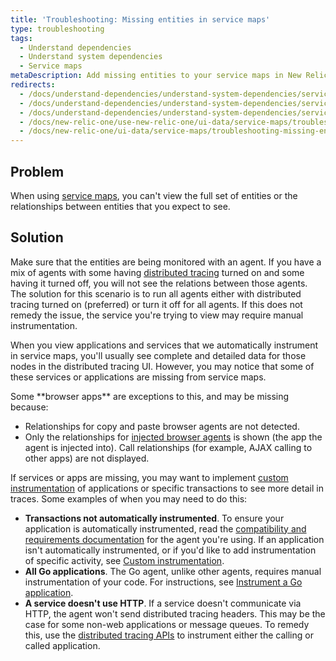 ```yaml
---
title: 'Troubleshooting: Missing entities in service maps'
type: troubleshooting
tags:
  - Understand dependencies
  - Understand system dependencies
  - Service maps
metaDescription: Add missing entities to your service maps in New Relic One.
redirects:
  - /docs/understand-dependencies/understand-system-dependencies/service-maps/troubleshooting-missing-entities-service-maps
  - /docs/understand-dependencies/understand-system-dependencies/service-maps/troubleshooting-missing-entities-min-new-relic-one-service-maps
  - /docs/understand-dependencies/understand-system-dependencies/service-maps/troubleshooting-missing-entities-new-relic-one-service-maps
  - /docs/new-relic-one/use-new-relic-one/ui-data/service-maps/troubleshooting-missing-entities-service-maps
  - /docs/new-relic-one/ui-data/service-maps/troubleshooting-missing-entities-service-maps
---
```


## Problem

When using [service maps](/docs/understand-dependencies/understand-system-dependencies/service-maps/service-maps-new-relic-one), you can't view the full set of entities or the relationships between entities that you expect to see.

## Solution

Make sure that the entities are being monitored with an agent. If you have a mix of agents with some having [distributed tracing](/docs/apm/distributed-tracing/getting-started/introduction-distributed-tracing) turned on and some having it turned off, you will not see the relations between those agents. The solution for this scenario is to run all agents either with distributed tracing turned on (preferred) or turn it off for all agents. If this does not remedy the issue, the service you're trying to view may require manual instrumentation.

When you view applications and services that we automatically instrument in service maps, you'll usually see complete and detailed data for those nodes in the distributed tracing UI. However, you may notice that some of these services or applications are missing from service maps.

<Callout variant="tip">
  Some **browser apps** are exceptions to this, and may be missing because:

  * Relationships for copy and paste browser agents are not detected.
  * Only the relationships for [injected browser agents](/docs/browser/new-relic-browser/installation/install-new-relic-browser-agent#options) is shown (the app the agent is injected into). Call relationships (for example, AJAX calling to other apps) are not displayed.
</Callout>

If services or apps are missing, you may want to implement [custom instrumentation](/docs/apm/distributed-tracing/enable-configure/enable-distributed-tracing#agent-apis) of applications or specific transactions to see more detail in traces. Some examples of when you may need to do this:

* **Transactions not automatically instrumented**. To ensure your application is automatically instrumented, read the [compatibility and requirements documentation](/docs/apm/new-relic-apm/getting-started/introduction-apm) for the agent you're using. If an application isn't automatically instrumented, or if you'd like to add instrumentation of specific activity, see [Custom instrumentation](/docs/agents/manage-apm-agents/agent-data/custom-instrumentation#implementing).
* **All Go applications**. The Go agent, unlike other agents, requires manual instrumentation of your code. For instructions, see [Instrument a Go application](/docs/agents/go-agent/instrumentation/instrument-go-transactions).
* **A service doesn't use HTTP**. If a service doesn't communicate via HTTP, the agent won't send distributed tracing headers. This may be the case for some non-web applications or message queues. To remedy this, use the [distributed tracing APIs](/docs/apm/distributed-tracing/enable-configure/enable-distributed-tracing#agent-apis) to instrument either the calling or called application.

